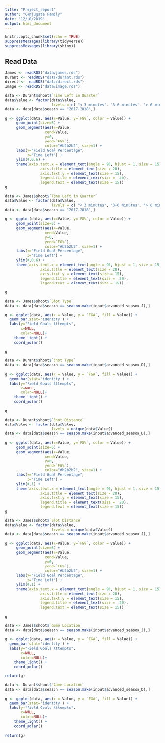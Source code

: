 ```yaml
---
title: "Project_report"
author: "Conjugate Family"
date: "12/10/2019"
output: html_document
---
```


```r
knitr::opts_chunk$set(echo = TRUE)
suppressMessages(library(tidyverse))
suppressMessages(library(shiny))
```

## Read Data

```r
James <- readRDS("data/james.rds")
Durant <- readRDS("data/durant.rds")
direct <- readRDS("data/direct.rds")
Image <- readRDS("data/image.rds")
```

```r
data <- Durant$shoot$`Time Left in Quarter`
data$Value <- factor(data$Value,
                     levels = c( "< 3 minutes", "3-6 minutes", "> 6 minutes"))
data <- data[data$season == "2017-2018",]
  
g <- ggplot(data, aes(x=Value, y=`FG%`, color = Value)) + 
     geom_point(size=5) + 
     geom_segment(aes(x=Value, 
                  xend=Value, 
                  y=0, 
                  yend=`FG%`),
                  color="#b2b2b2", size=1) +
     labs(y="Field Goal Percentage",
          x="Time Left") + 
     ylim(0,0.6) +
     theme(axis.text.x = element_text(angle = 90, hjust = 1, size = 15),
                axis.title = element_text(size = 20),
                axis.text.y = element_text(size = 15),
                legend.title = element_text(size =  20),
                legend.text = element_text(size = 15))
g

data <- James$shoot$`Time Left in Quarter`
data$Value <- factor(data$Value,
                     levels = c( "< 3 minutes", "3-6 minutes", "> 6 minutes"))
data <- data[data$season == "2017-2018",]
  
g <- ggplot(data, aes(x=Value, y=`FG%`, color = Value)) + 
     geom_point(size=5) + 
     geom_segment(aes(x=Value, 
                  xend=Value, 
                  y=0, 
                  yend=`FG%`),
                  color="#b2b2b2", size=1) +
     labs(y="Field Goal Percentage",
          x="Time Left") + 
     ylim(0,0.6) +
     theme(axis.text.x = element_text(angle = 90, hjust = 1, size = 15),
                axis.title = element_text(size = 20),
                axis.text.y = element_text(size = 15),
                legend.title = element_text(size =  20),
                legend.text = element_text(size = 15))
  
g
```

```r
data <- James$shoot$`Shot Type`
data <- data[data$season == season.make(input$advanced_season_J),]
  
g <- ggplot(data, aes(x = Value, y = `FGA`, fill = Value)) + 
  geom_bar(stat='identity') +
  labs(y="Field Goals Attempts", 
       x=NULL,
       color=NULL)+
    theme_light() +
    coord_polar()
  
g

data <- Durant$shoot$`Shot Type`
data <- data[data$season == season.make(input$advanced_season_D),]
  
g <- ggplot(data, aes(x = Value, y = `FGA`, fill = Value)) + 
  geom_bar(stat='identity') +
  labs(y="Field Goals Attempts", 
       x=NULL,
       color=NULL)+
    theme_light() +
    coord_polar()
  
g
```

```r
data <- Durant$shoot$`Shot Distance`
data$Value <- factor(data$Value,
                     levels = unique(data$Value))
data <- data[data$season == season.make(input$advanced_season_D),]
  
g <- ggplot(data, aes(x=Value, y=`FG%`, color = Value)) + 
     geom_point(size=5) + 
     geom_segment(aes(x=Value, 
                  xend=Value, 
                  y=0, 
                  yend=`FG%`),
                  color="#b2b2b2", size=1) +
     labs(y="Field Goal Percentage",
          x="Time Left") + 
     ylim(0,1) +
     theme(axis.text.x = element_text(angle = 90, hjust = 1, size = 15),
                axis.title = element_text(size = 20),
                axis.text.y = element_text(size = 15),
                legend.title = element_text(size =  20),
                legend.text = element_text(size = 15))
g

data <- James$shoot$`Shot Distance`
data$Value <- factor(data$Value,
                     levels = unique(data$Value))
data <- data[data$season == season.make(input$advanced_season_J),]
  
g <- ggplot(data, aes(x=Value, y=`FG%`, color = Value)) + 
     geom_point(size=5) + 
     geom_segment(aes(x=Value, 
                  xend=Value, 
                  y=0, 
                  yend=`FG%`),
                  color="#b2b2b2", size=1) +
     labs(y="Field Goal Percentage",
          x="Time Left") + 
     ylim(0,1) +
     theme(axis.text.x = element_text(angle = 90, hjust = 1, size = 15),
                axis.title = element_text(size = 20),
                axis.text.y = element_text(size = 15),
                legend.title = element_text(size =  20),
                legend.text = element_text(size = 15))
  
g
```

```r
data <- James$shoot$`Game Location`
data <- data[data$season == season.make(input$advanced_season_J),]
  
g <- ggplot(data, aes(x = Value, y = `FGA`, fill = Value)) + 
  geom_bar(stat='identity') +
  labs(y="Field Goals Attempts", 
       x=NULL,
       color=NULL)+
    theme_light() +
    coord_polar()
  
return(g)

data <- Durant$shoot$`Game Location`
data <- data[data$season == season.make(input$advanced_season_D),]
  
g <- ggplot(data, aes(x = Value, y = `FGA`, fill = Value)) + 
  geom_bar(stat='identity') +
  labs(y="Field Goals Attempts", 
       x=NULL,
       color=NULL)+
    theme_light() +
    coord_polar()
  
return(g)
```